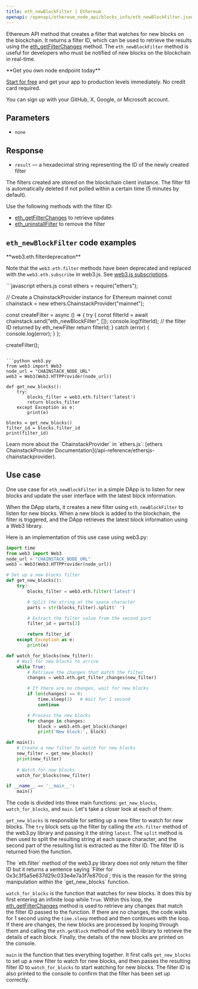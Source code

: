 ---
title: eth_newBlockFilter | Ethereum
openapi: /openapi/ethereum_node_api/blocks_info/eth_newBlockFilter.json POST /0a9d79d93fb2f4a4b1e04695da2b77a7
---

Ethereum API method that creates a filter that watches for new blocks on the blockchain. It returns a filter ID, which can be used to retrieve the results using the [eth\_getFilterChanges](/api-reference/ethereum_node_api/filter_handling/eth_getFilterChanges) method. The `eth_newBlockFilter` method is useful for developers who must be notified of new blocks on the blockchain in real-time.

<Check>
**Get you own node endpoint today**

[Start for free](https://console.chainstack.com/) and get your app to production levels immediately. No credit card required.

You can sign up with your GitHub, X, Google, or Microsoft account.
</Check>


## Parameters

* `none`

## Response

* `result` — a hexadecimal string representing the ID of the newly created filter

The filters created are stored on the blockchain client instance. The filter fill is automatically deleted if not polled within a certain time (5 minutes by default).

Use the following methods with the filter ID:

* [eth\_getFilterChanges](/api-reference/ethereum_node_api/filter_handling/eth_getFilterChanges) to retrieve updates
* [eth\_uninstallFilter](/api-reference/ethereum_node_api/filter_handling/eth_uninstallFilter) to remove the filter

## `eth_newBlockFilter` code examples

<Note>
**web3.eth.filterdeprecation**

Note that the `web3.eth.filter` methods have been deprecated and replaced with the `web3.eth.subscribe` in web3.js. See [web3.js subscriptions](/api-reference/ethereum-web3js-subscriptions-methods).
</Note>

<CodeGroup>
```javascript ethers.js
const ethers = require("ethers");

// Create a ChainstackProvider instance for Ethereum mainnet
const chainstack = new ethers.ChainstackProvider("mainnet");

const createFilter = async () => {
  try {
    const filterId = await chainstack.send("eth_newBlockFilter", []);
    console.log(filterId); // the filter ID returned by eth_newFilter
    return filterId;
  } catch (error) {
    console.log(error);
  }
};

createFilter();
```

```python web3.py
from web3 import Web3  
node_url = "CHAINSTACK_NODE_URL" 
web3 = Web3(Web3.HTTPProvider(node_url))

def get_new_blocks():
    try:
        blocks_filter = web3.eth.filter('latest')
        return blocks_filter
    except Exception as e:
        print(e)

blocks = get_new_blocks()
filter_id = blocks.filter_id
print(filter_id)
```
</CodeGroup>

  
<Note>
Learn more about the `ChainstackProvider` in `ethers.js`: [ethers ChainstackProvider Documentation](/api-reference/ethersjs-chainstackprovider).
</Note>


## Use case

One use case for `eth_newBlockFilter` in a simple DApp is to listen for new blocks and update the user interface with the latest block information.

When the DApp starts, it creates a new filter using `eth_newBlockFilter` to listen for new blocks. When a new block is added to the blockchain, the filter is triggered, and the DApp retrieves the latest block information using a Web3 library.

Here is an implementation of this use case using web3.py:

```python main.py
import time
from web3 import Web3  
node_url = "CHAINSTACK_NODE_URL" 
web3 = Web3(Web3.HTTPProvider(node_url))

# Set up a new blocks filter
def get_new_blocks():
    try:
        blocks_filter = web3.eth.filter('latest')

        # Split the string at the space character
        parts = str(blocks_filter).split(' ')

        # Extract the filter value from the second part
        filter_id = parts[2]

        return filter_id
    except Exception as e:
        print(e)

def watch_for_blocks(new_filter):
    # Wait for new blocks to arrive
    while True:
        # Retrieve the changes that match the filter
        changes = web3.eth.get_filter_changes(new_filter)

        # If there are no changes, wait for new blocks
        if len(changes) == 0:
            time.sleep(1)   # Wait for 1 second
            continue

        # Process the new blocks
        for change in changes:
            block = web3.eth.get_block(change)
            print('New block:', block)

def main():
    # Create a new filter to watch for new blocks
    new_filter = get_new_blocks()
    print(new_filter)
    
    # Watch for new blocks
    watch_for_blocks(new_filter)

if __name__ == '__main__':
    main()
```


The code is divided into three main functions: `get_new_blocks`, `watch_for_blocks`, and `main`. Let's take a closer look at each of them:

`get_new_blocks` is responsible for setting up a new filter to watch for new blocks. The `try` block sets up the filter by calling the `eth.filter` method of the web3.py library and passing it the string `latest`. The `split` method is then used to split the resulting string at each space character, and the second part of the resulting list is extracted as the filter ID. The filter ID is returned from the function.

<Note>
The `eth.filter` method of the web3.py library does not only return the filter ID but it returns a sentence saying `Filter for 0x3c3f5a5e637d29c033e4e7a3f7e870cd`; this is the reason for the string manipulation within the `get_new_blocks` function.
</Note>


`watch_for_blocks` is the function that watches for new blocks. It does this by first entering an infinite loop while `True`. Within this loop, the [eth\_getFilterChanges](/api-reference/ethereum_node_api/filter_handling/eth_getFilterChanges) method is used to retrieve any changes that match the filter ID passed to the function. If there are no changes, the code waits for 1 second using the `time.sleep` method and then continues with the loop. If there are changes, the new blocks are processed by looping through them and calling the `eth.getBlock` method of the web3 library to retrieve the details of each block. Finally, the details of the new blocks are printed on the console.

`main` is the function that ties everything together. It first calls `get_new_blocks` to set up a new filter to watch for new blocks, and then passes the resulting filter ID to `watch_for_blocks` to start watching for new blocks. The filter ID is also printed to the console to confirm that the filter has been set up correctly.
